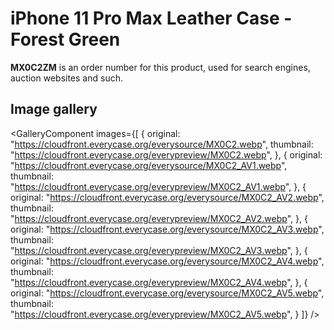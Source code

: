 
# iPhone 11 Pro Max Leather Case - Forest Green

<Callout type='info' emoji='👉🏻'>**MX0C2ZM** is an order number for this product, used for search engines, auction websites and such.</Callout>

## Image gallery

<GalleryComponent
    images={[
      {
        original: "https://cloudfront.everycase.org/everysource/MX0C2.webp",
        thumbnail: "https://cloudfront.everycase.org/everypreview/MX0C2.webp",
      },
      {
        original: "https://cloudfront.everycase.org/everysource/MX0C2_AV1.webp",
        thumbnail: "https://cloudfront.everycase.org/everypreview/MX0C2_AV1.webp",
      },
      {
        original: "https://cloudfront.everycase.org/everysource/MX0C2_AV2.webp",
        thumbnail: "https://cloudfront.everycase.org/everypreview/MX0C2_AV2.webp",
      },
      {
        original: "https://cloudfront.everycase.org/everysource/MX0C2_AV3.webp",
        thumbnail: "https://cloudfront.everycase.org/everypreview/MX0C2_AV3.webp",
      },
      {
        original: "https://cloudfront.everycase.org/everysource/MX0C2_AV4.webp",
        thumbnail: "https://cloudfront.everycase.org/everypreview/MX0C2_AV4.webp",
      },
      {
        original: "https://cloudfront.everycase.org/everysource/MX0C2_AV5.webp",
        thumbnail: "https://cloudfront.everycase.org/everypreview/MX0C2_AV5.webp",
      }
    ]}
  />
